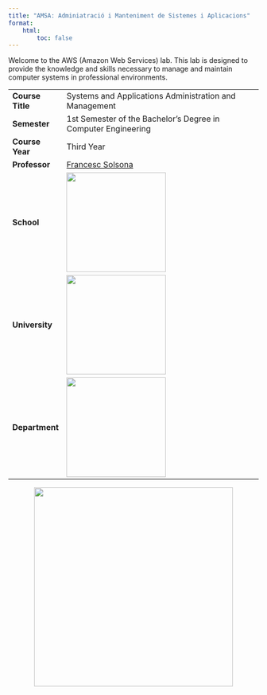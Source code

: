 ```yaml
---
title: "AMSA: Adminiatració i Manteniment de Sistemes i Aplicacions"
format:
    html:
        toc: false
---
```


Welcome to the AWS (Amazon Web Services) lab.
This lab is designed to provide the knowledge and skills necessary to manage and maintain computer systems in professional environments.

|                         |                                                                                                  |
|-------------------------|--------------------------------------------------------------------------------------------------|
| **Course Title**        | Systems and Applications Administration and Management                                           |
| **Semester**            | 1st Semester of the Bachelor's Degree in Computer Engineering                                    |
| **Course Year**         | Third Year                                                                                       |
| **Professor**           | [Francesc Solsona](mailto:francesc.solsona@udl.cat)                                                        |                                     
| **School**              | [![](figs/corporative/institute.png){width="200px"} ](https://www.eps.udl.cat)                   |
| **University**          | [![](figs/corporative/university.png){width="200px"} ](https://www.udl.cat)                   | 
| **Department**          | [![](figs/corporative/department.png){width="200px"} ](https://deidd.udl.cat/)              |

![](figs/humor/system_admin_crisis.png){width="400px" style="display: block; margin-left: auto; margin-right: auto;"}
